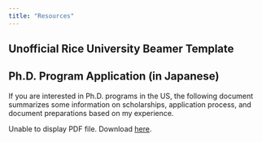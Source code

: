 ```yaml
---
title: "Resources"
---
```


## Unofficial Rice University Beamer Template


## Ph.D. Program Application (in Japanese)

<html>
  <body>
  <p>If you are interested in Ph.D. programs in the US, the following document summarizes some information on scholarships, application process, and document preparations based on my experience. </p>
    <object data="RyugakuTips.pdf" type="application/pdf" width="85%" height="650px">
      <p>Unable to display PDF file. Download <a href="RyugakuTips.pdf">here</a>.</p>
    </object>
  </body>
</html>

